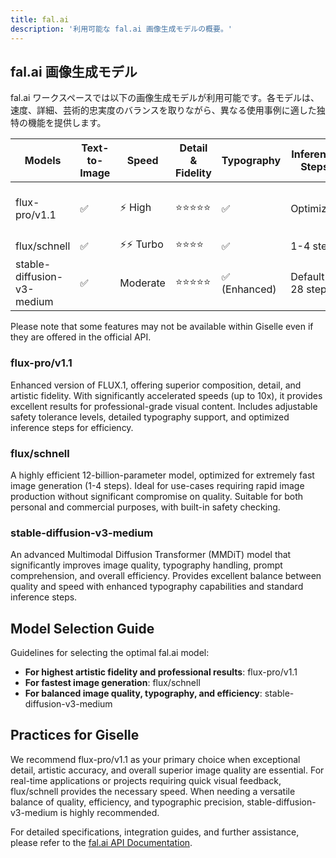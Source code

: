 ```yaml
---
title: fal.ai
description: '利用可能な fal.ai 画像生成モデルの概要。'
---
```


## fal.ai 画像生成モデル

fal.ai ワークスペースでは以下の画像生成モデルが利用可能です。各モデルは、速度、詳細、芸術的忠実度のバランスを取りながら、異なる使用事例に適した独特の機能を提供します。

| Models                             | Text-to-Image | Speed     | Detail & Fidelity | Typography | Inference Steps | Safety Checker | Plan@Giselle |
|------------------------------------|---------------|-----------|-------------------|------------|-----------------|----------------|----------------|
| flux-pro/v1.1                      | ✅            | ⚡️ High    | ⭐️⭐️⭐️⭐️⭐️      | ✅         | Optimized       | ✅ (Tolerance levels 1-6) | Free              |
| flux/schnell                       | ✅            | ⚡️⚡️ Turbo | ⭐️⭐️⭐️⭐️        | ✅         | 1-4 steps       | Pro              | ✅              |
| stable-diffusion-v3-medium         | ✅            | Moderate  | ⭐️⭐️⭐️⭐️⭐️      | ✅ (Enhanced) | Default 28 steps | ✅              | Pro              |

Please note that some features may not be available within Giselle even if they are offered in the official API. 

### flux-pro/v1.1
Enhanced version of FLUX.1, offering superior composition, detail, and artistic fidelity. With significantly accelerated speeds (up to 10x), it provides excellent results for professional-grade visual content. Includes adjustable safety tolerance levels, detailed typography support, and optimized inference steps for efficiency.

### flux/schnell
A highly efficient 12-billion-parameter model, optimized for extremely fast image generation (1-4 steps). Ideal for use-cases requiring rapid image production without significant compromise on quality. Suitable for both personal and commercial purposes, with built-in safety checking.

### stable-diffusion-v3-medium
An advanced Multimodal Diffusion Transformer (MMDiT) model that significantly improves image quality, typography handling, prompt comprehension, and overall efficiency. Provides excellent balance between quality and speed with enhanced typography capabilities and standard inference steps.

## Model Selection Guide

Guidelines for selecting the optimal fal.ai model:

- **For highest artistic fidelity and professional results**: flux-pro/v1.1
- **For fastest image generation**: flux/schnell
- **For balanced image quality, typography, and efficiency**: stable-diffusion-v3-medium

## Practices for Giselle

We recommend flux-pro/v1.1 as your primary choice when exceptional detail, artistic accuracy, and overall superior image quality are essential. For real-time applications or projects requiring quick visual feedback, flux/schnell provides the necessary speed. When needing a versatile balance of quality, efficiency, and typographic precision, stable-diffusion-v3-medium is highly recommended.

For detailed specifications, integration guides, and further assistance, please refer to the [fal.ai API Documentation](https://fal.ai/models).